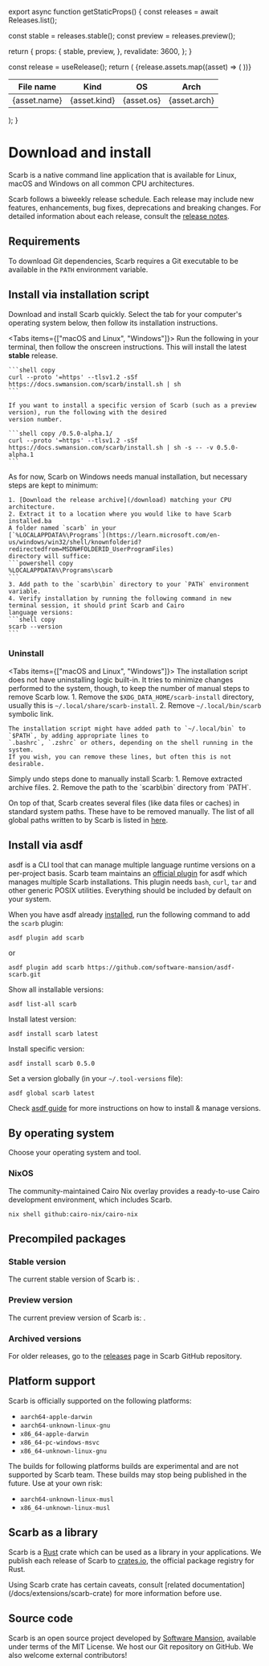 
export async function getStaticProps() {
  const releases = await Releases.list();

const stable = releases.stable();
const preview = releases.preview();

return {
props: {
stable,
preview,
},
revalidate: 3600,
};
}

  const release = useRelease();
  return (
    <Table className="mt-4 whitespace-nowrap">
      <thead className="text-left">
        <Tr>
          <Th>File name</Th>
          <Th>Kind</Th>
          <Th>OS</Th>
          <Th>Arch</Th>
        </Tr>
      </thead>
      <tbody>
        {release.assets.map((asset) => (
          <Tr key={asset.name}>
            <Td>
              <Link href={asset.downloadUrl}>{asset.name}</Link>
            </Td>
            <Td>{asset.kind}</Td>
            <Td>{asset.os}</Td>
            <Td>{asset.arch}</Td>
          </Tr>
        ))}
      </tbody>
    </Table>
  );
}

# Download and install

Scarb is a native command line application that is available for Linux, macOS and Windows on all common CPU architectures.

Scarb follows a biweekly release schedule.
Each release may include new features, enhancements, bug fixes, deprecations and breaking changes.
For detailed information about each release, consult the [release notes](https://github.com/software-mansion/scarb/releases).

## Requirements

To download Git dependencies, Scarb requires a Git executable to be available in the `PATH` environment variable.

## Install via installation script

Download and install Scarb quickly.
Select the tab for your computer's operating system below, then follow its installation instructions.

<Tabs items={["macOS and Linux", "Windows"]}>
  <Tab>
    Run the following in your terminal, then follow the onscreen instructions.
    This will install the latest **stable** release.

    ```shell copy
    curl --proto '=https' --tlsv1.2 -sSf https://docs.swmansion.com/scarb/install.sh | sh
    ```

    If you want to install a specific version of Scarb (such as a preview version), run the following with the desired
    version number.

    ```shell copy /0.5.0-alpha.1/
    curl --proto '=https' --tlsv1.2 -sSf https://docs.swmansion.com/scarb/install.sh | sh -s -- -v 0.5.0-alpha.1
    ```

  </Tab>

  <Tab>
    As for now, Scarb on Windows needs manual installation, but necessary steps are kept to minimum:

    1. [Download the release archive](/download) matching your CPU architecture.
    2. Extract it to a location where you would like to have Scarb installed.ba
    A folder named `scarb` in your
    [`%LOCALAPPDATA%\Programs`](https://learn.microsoft.com/en-us/windows/win32/shell/knownfolderid?redirectedfrom=MSDN#FOLDERID_UserProgramFiles)
    directory will suffice:
    ```powershell copy
    %LOCALAPPDATA%\Programs\scarb
    ```
    3. Add path to the `scarb\bin` directory to your `PATH` environment variable.
    4. Verify installation by running the following command in new terminal session, it should print Scarb and Cairo
    language versions:
    ```shell copy
    scarb --version
    ```

  </Tab>
</Tabs>

### Uninstall

<Tabs items={["macOS and Linux", "Windows"]}>
  <Tab>
    The installation script does not have uninstalling logic built-in.
    It tries to minimize changes performed to the system, though, to keep the number of manual steps to remove Scarb
    low.
    1. Remove the `$XDG_DATA_HOME/scarb-install` directory, usually this is `~/.local/share/scarb-install`.
    2. Remove `~/.local/bin/scarb` symbolic link.

    The installation script might have added path to `~/.local/bin` to `$PATH`, by adding appropriate lines to
    `.bashrc`, `.zshrc` or others, depending on the shell running in the system.
    If you wish, you can remove these lines, but often this is not desirable.

  </Tab>

  <Tab>
    Simply undo steps done to manually install Scarb:
    1. Remove extracted archive files.
    2. Remove the path to the `scarb\bin` directory from `PATH`.

  </Tab>
</Tabs>

On top of that, Scarb creates several files (like data files or caches) in standard system paths.
These have to be removed manually.
The list of all global paths written to by Scarb is listed in [here](/docs/reference/global-directories).

## Install via asdf

asdf is a CLI tool that can manage multiple language runtime versions on a per-project basis.
Scarb team maintains an [official plugin](https://github.com/software-mansion/asdf-scarb) for asdf which manages
multiple Scarb installations.
This plugin needs `bash`, `curl`, `tar` and other generic POSIX utilities.
Everything should be included by default on your system.

When you have asdf already [installed](https://asdf-vm.com/guide/getting-started.html),
run the following command to add the `scarb` plugin:

```shell copy
asdf plugin add scarb
```

or

```shell copy
asdf plugin add scarb https://github.com/software-mansion/asdf-scarb.git
```

Show all installable versions:

```shell copy
asdf list-all scarb
```

Install latest version:

```shell copy
asdf install scarb latest
```

Install specific version:

```shell copy
asdf install scarb 0.5.0
```

Set a version globally (in your `~/.tool-versions` file):

```shell copy
asdf global scarb latest
```

Check [asdf guide](https://asdf-vm.com/guide/getting-started.html) for more instructions on how to install & manage versions.

## By operating system

Choose your operating system and tool.

### NixOS

The community-maintained Cairo Nix overlay provides a ready-to-use Cairo development environment, which includes Scarb.

```shell copy
nix shell github:cairo-nix/cairo-nix
```

<BigLink
  href="https://github.com/cairo-nix/cairo-nix"
  text="Go to cairo-nix/cairo-nix on GitHub"
/>

## Precompiled packages

### Stable version

<WithRelease kind="stable">
  The current stable version of Scarb is: <Code><ReleaseVersion /></Code>.

  <AssetsTable />
</WithRelease>

### Preview version

<WithRelease kind="preview">
  The current preview version of Scarb is: <Code><ReleaseVersion /></Code>.

  <AssetsTable />
</WithRelease>

### Archived versions

For older releases, go to the [releases](https://github.com/software-mansion/scarb/releases) page in Scarb GitHub repository.

## Platform support

Scarb is officially supported on the following platforms:

- `aarch64-apple-darwin`
- `aarch64-unknown-linux-gnu`
- `x86_64-apple-darwin`
- `x86_64-pc-windows-msvc`
- `x86_64-unknown-linux-gnu`

The builds for following platforms builds are experimental and are not supported by Scarb team.
These builds may stop being published in the future.
Use at your own risk:

- `aarch64-unknown-linux-musl`
- `x86_64-unknown-linux-musl`

## Scarb as a library

Scarb is a [Rust](https://rust-lang.org) crate which can be used as a library in your applications.
We publish each release of Scarb to [crates.io](https://crates.io), the official package registry for Rust.

<Callout type="warning">
  Using Scarb crate has certain caveats, consult [related
  documentation](/docs/extensions/scarb-crate) for more information before use.
</Callout>

<BigLink
  href="https://crates.io/crates/scarb"
  text="Go to Scarb on crates.io"
/>

## Source code

Scarb is an open source project developed by [Software Mansion](https://swmansion.com), available under terms of the MIT License.
We host our Git repository on GitHub.
We also welcome external contributors!

<BigLink
  href="https://github.com/software-mansion/scarb"
  text="Go to Scarb on GitHub"
/>
